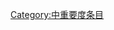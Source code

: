 {{catmore1|[[Wikipedia:道教专题|Wikipedia:道教专题]]}}
{{Articles by Importance|topic=道教|project=道教|format=TOC}}
{{emptycat}}

[[Category:中重要度条目|Category:中重要度条目]]